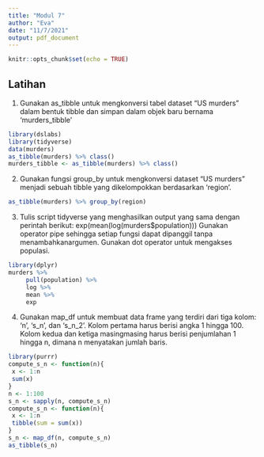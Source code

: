 ```yaml
---
title: "Modul 7"
author: "Eva"
date: "11/7/2021"
output: pdf_document
---
```


```r
knitr::opts_chunk$set(echo = TRUE)
```

## Latihan
1. Gunakan as_tibble untuk mengkonversi tabel dataset “US murders” dalam bentuk tibble
dan simpan dalam objek baru bernama ‘murders_tibble’
```r
library(dslabs)
library(tidyverse)
data(murders)
as_tibble(murders) %>% class()
murders_tibble <- as_tibble(murders) %>% class() 
```
2. Gunakan fungsi group_by untuk mengkonversi dataset “US murders” menjadi sebuah tibble
yang dikelompokkan berdasarkan ‘region’. 
```r
as_tibble(murders) %>% group_by(region)
```
3. Tulis script tidyverse yang menghasilkan output yang sama dengan perintah berikut:
 exp(mean(log(murders$population)))
Gunakan operator pipe sehingga setiap fungsi dapat dipanggil tanpa menambahkanargumen.
Gunakan dot operator untuk mengakses populasi. 
```r
library(dplyr)
murders %>% 
     pull(population) %>% 
     log %>%
     mean %>% 
     exp
```
4. Gunakan map_df untuk membuat data frame yang terdiri dari tiga kolom: ‘n’, ‘s_n’, dan
‘s_n_2’. Kolom pertama harus berisi angka 1 hingga 100. Kolom kedua dan ketiga masingmasing harus berisi penjumlahan 1 hingga n, dimana n menyatakan jumlah baris. 
```r
library(purrr)
compute_s_n <- function(n){ 
 x <- 1:n 
 sum(x) 
} 
n <- 1:100 
s_n <- sapply(n, compute_s_n)
compute_s_n <- function(n){ 
 x <- 1:n 
 tibble(sum = sum(x)) 
} 
s_n <- map_df(n, compute_s_n)
as_tibble(s_n)
```